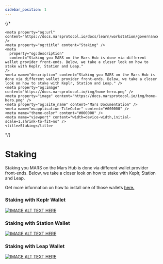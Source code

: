 ```yaml
---
sidebar_position: 1
---
```


{/* <head>
    <meta name="twitter:card" content="summary_large_image" />
    <meta name="twitter:site" content="@mars_protocol" />
    <meta name="twitter:creator" content="@mars_protocol" />

    <meta property="og:url" content="https://docs.marsprotocol.io/docs/learn/workstation/governance/staking" />
    <meta property="og:title" content="Staking" />
    <meta
      property="og:description"
      content="Staking you MARS on the Mars Hub is done via different wallet provider front-ends. Below, we take a closer look on how to stake with Keplr, Station and Leap."
    />
    <meta name="description" content="Staking you MARS on the Mars Hub is done via different wallet provider front-ends. Below, we take a closer look on how to stake with Keplr, Station and Leap." />
    <meta property="og:image" content="https://docs.marsprotocol.io/img/home-hero.png" />
    <meta property="image" content="https://docs.marsprotocol.io/img/home-hero.png" />
    <meta property="og:site_name" content="Mars Documentation" />
    <meta name="msapplication-TileColor" content="#000000" />
    <meta name="theme-color" content="#000000" />
    <meta name="viewport" content="width=device-width,initial-scale=1,shrink-to-fit=no" />
    <title>Staking</title>
  </head> */}

# Staking

Staking you MARS on the Mars Hub is done via different wallet provider front-ends. Below, we take a closer look on how to stake with Keplr, Station and Leap.

Get more information on how to install one of those wallets [here.](https://docs.marsprotocol.io/docs/learn/workstation/basics/installing-a-wallet/installing-a-wallet-intro)

### Staking with Keplr Wallet

[![IMAGE ALT TEXT HERE](https://img.youtube.com/vi/C-cpELqFGkE/maxresdefault.jpg)](https://www.youtube.com/watch?v=C-cpELqFGkE)

### Staking with Station Wallet

[![IMAGE ALT TEXT HERE](https://img.youtube.com/vi/pl-dt9un9kw/maxresdefault.jpg)](https://www.youtube.com/watch?v=pl-dt9un9kw)

### Staking with Leap Wallet

[![IMAGE ALT TEXT HERE](https://img.youtube.com/vi/mUGEmP1qY1s/maxresdefault.jpg)](https://www.youtube.com/watch?v=mUGEmP1qY1s)
